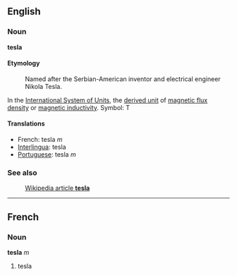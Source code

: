 ==English==
===Noun===
'''tesla'''

====Etymology====
:Named after the Serbian-American inventor and electrical engineer Nikola Tesla.

In the [[International System of Units]], the [[derived unit]] of [[magnetic flux density]] or [[magnetic inductivity]].  Symbol: T

====Translations====
*French: tesla ''m''
*[[Interlingua]]: tesla
*[[Portuguese]]: tesla ''m''

===See also===
:[http://en.wikipedia.org/wiki/Tesla Wikipedia article '''tesla''']

----

==French==
===Noun===
'''tesla''' ''m''

#tesla